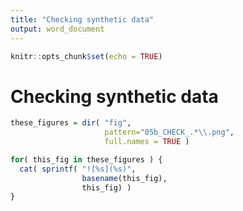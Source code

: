 ```yaml
---
title: "Checking synthetic data"
output: word_document
---
```


```r
knitr::opts_chunk$set(echo = TRUE)
```

# Checking synthetic data

```r
these_figures = dir( "fig",
                     pattern="05b_CHECK_.*\\.png",
                     full.names = TRUE )

for( this_fig in these_figures ) {
  cat( sprintf( "![%s](%s)",
                basename(this_fig),
                this_fig) )
}
```